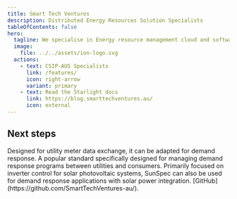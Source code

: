 ```yaml
---
title: Smart Tech Ventures
description: Distributed Energy Resources Solution Specialists
tableOfContents: false
hero:
  tagline: We specialise in Energy resource management cloud and software engineering.
  image:
    file: ../../assets/ion-logo.svg
  actions:
    - text: CSIP-AUS Specialists
      link: /features/
      icon: right-arrow
      variant: primary
    - text: Read the Starlight docs
      link: https://blog.smarttechventures.au/
      icon: external
---
```



## Next steps

<CardGrid stagger>
	<Card title="IEEE 2030.5" icon="pencil">
		Designed for utility meter data exchange, it can be adapted for demand response.
	</Card>
	<Card title="Open ADR" icon="add-document">
		A popular standard specifically designed for managing demand response programs between utilities and consumers.
	</Card>
	<Card title="SunSpec" icon="setting">
		 Primarily focused on inverter control for solar photovoltaic systems, SunSpec can also be used for demand response applications with solar power integration.
	</Card>
	<Card title="Visit GitHub" icon="open-book">
		[GitHub](https://github.com/SmartTechVentures-au/).
	</Card>
</CardGrid>